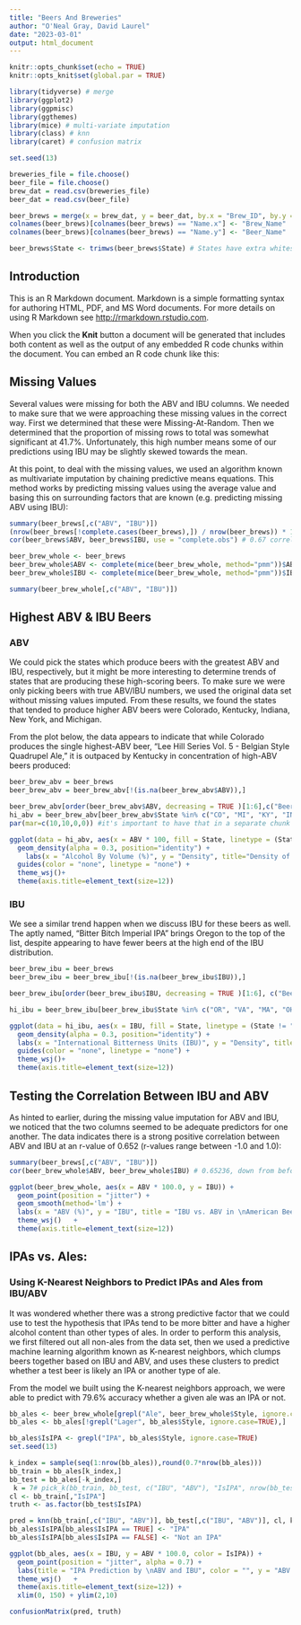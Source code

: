 ```yaml
---
title: "Beers And Breweries"
author: "O'Neal Gray, David Laurel"
date: "2023-03-01"
output: html_document
---
```


```r
knitr::opts_chunk$set(echo = TRUE)
knitr::opts_knit$set(global.par = TRUE)

library(tidyverse) # merge
library(ggplot2)
library(ggpmisc)
library(ggthemes)
library(mice) # multi-variate imputation
library(class) # knn
library(caret) # confusion matrix

set.seed(13)

breweries_file = file.choose()
beer_file = file.choose()
brew_dat = read.csv(breweries_file)
beer_dat = read.csv(beer_file)

beer_brews = merge(x = brew_dat, y = beer_dat, by.x = "Brew_ID", by.y = "Brewery_id")
colnames(beer_brews)[colnames(beer_brews) == "Name.x"] <- "Brew_Name"
colnames(beer_brews)[colnames(beer_brews) == "Name.y"] <- "Beer_Name"

beer_brews$State <- trimws(beer_brews$State) # States have extra whitespace, unnecessary

```


## Introduction

This is an R Markdown document. Markdown is a simple formatting syntax for authoring HTML, PDF, and MS Word documents. For more details on using R Markdown see <http://rmarkdown.rstudio.com>.

When you click the **Knit** button a document will be generated that includes both content as well as the output of any embedded R code chunks within the document. You can embed an R code chunk like this:

## Missing Values
Several values were missing for both the ABV and IBU columns. We needed to make sure that we were approaching these missing values in the correct way. First we determined that these were Missing-At-Random. Then we determined that the proportion of missing rows to total was somewhat significant at 41.7%. Unfortunately, this high number means some of our predictions using IBU may be slightly skewed towards the mean.

At this point, to deal with the missing values, we used an algorithm known as multivariate imputation by chaining predictive means equations. This method works by predicting missing values using the average value and basing this on surrounding factors that are known (e.g. predicting missing ABV using IBU):
```r
summary(beer_brews[,c("ABV", "IBU")])
(nrow(beer_brews[!complete.cases(beer_brews),]) / nrow(beer_brews)) * 100.0 # percentage of rows that are missing from the data
cor(beer_brews$ABV, beer_brews$IBU, use = "complete.obs") # 0.67 correlation between ABV and IBU, good predictor for multi-imputation, "mice"
```

```r
beer_brew_whole <- beer_brews
beer_brew_whole$ABV <- complete(mice(beer_brew_whole, method="pmm"))$ABV # Use predictive mean imputation for now, fill in just ABV rows (fewer) before IBU
beer_brew_whole$IBU <- complete(mice(beer_brew_whole, method="pmm"))$IBU 
```

```r
summary(beer_brew_whole[,c("ABV", "IBU")])
```


## Highest ABV & IBU Beers
### ABV
We could pick the states which produce beers with the greatest ABV and IBU, respectively, but it might be more interesting to determine trends of states that are producing these high-scoring beers. To make sure we were only picking beers with true ABV/IBU numbers, we used the original data set without missing values imputed. From these results, we found the states that tended to produce higher ABV beers were Colorado, Kentucky, Indiana, New York, and Michigan.

From the plot below, the data appears to indicate that while Colorado produces the single highest-ABV beer, "Lee Hill Series Vol. 5 - Belgian Style Quadrupel Ale," it is outpaced by Kentucky in concentration of high-ABV beers produced:
```r
beer_brew_abv = beer_brews
beer_brew_abv = beer_brew_abv[!(is.na(beer_brew_abv$ABV)),]
```

```r
beer_brew_abv[order(beer_brew_abv$ABV, decreasing = TRUE )[1:6],c("Beer_Name",  "State", "ABV")] 
hi_abv = beer_brew_abv[beer_brew_abv$State %in% c("CO", "MI", "KY", "IN", "NY"),]
par(mar=c(10,10,0,0)) #it's important to have that in a separate chunk

ggplot(data = hi_abv, aes(x = ABV * 100, fill = State, linetype = (State != "CO"), color = (State != "CO"))) +
  geom_density(alpha = 0.3, position="identity") +
    labs(x = "Alcohol By Volume (%)", y = "Density", title="Density of High-ABV \nBeers by State") +
  guides(color = "none", linetype = "none") +
  theme_wsj()+
  theme(axis.title=element_text(size=12))
```


### IBU
We see a similar trend happen when we discuss IBU for these beers as well. The aptly named, "Bitter Bitch Imperial IPA" brings Oregon to the top of the list, despite appearing to have fewer beers at the high end of the IBU distribution.
```r
beer_brew_ibu = beer_brews
beer_brew_ibu = beer_brew_ibu[!(is.na(beer_brew_ibu$IBU)),]
```

```r
beer_brew_ibu[order(beer_brew_ibu$IBU, decreasing = TRUE )[1:6], c("Beer_Name",  "State", "IBU")]

hi_ibu = beer_brew_ibu[beer_brew_ibu$State %in% c("OR", "VA", "MA", "OH", "MN"),]

ggplot(data = hi_ibu, aes(x = IBU, fill = State, linetype = (State != "OR"), color = (State != "OR"))) +
  geom_density(alpha = 0.3, position="identity") +
  labs(x = "International Bitterness Units (IBU)", y = "Density", title="Density of High-IBU \nBeers by State") +
  guides(color = "none", linetype = "none") +
  theme_wsj()+
  theme(axis.title=element_text(size=12))

```


## Testing the Correlation Between IBU and ABV
As hinted to earlier, during the missing value imputation for ABV and IBU, we noticed that the two columns seemed to be adequate predictors for one another. The data indicates there is a strong positive correlation between ABV and IBU at an r-value of 0.652 (r-values range between -1.0 and 1.0):
```r
summary(beer_brews[,c("ABV", "IBU")])
cor(beer_brew_whole$ABV, beer_brew_whole$IBU) # 0.65236, down from before values were imputed

ggplot(beer_brew_whole, aes(x = ABV * 100.0, y = IBU)) +
  geom_point(position = "jitter") +
  geom_smooth(method='lm') +
  labs(x = "ABV (%)", y = "IBU", title = "IBU vs. ABV in \nAmerican Beers", subtitle = "Correlation = 0.652" ) +
  theme_wsj()   +
  theme(axis.title=element_text(size=12))
```


## IPAs vs. Ales:
### Using K-Nearest Neighbors to Predict IPAs and Ales from IBU/ABV
It was wondered whether there was a strong predictive factor that we could use to test the hypothesis that IPAs tend to be more bitter and have a higher alcohol content than other types of ales. In order to perform this analysis, we first filtered out all non-ales from the data set, then we used a predictive machine learning algorithm known as K-nearest neighbors, which clumps beers together based on IBU and ABV, and uses these clusters to predict whether a test beer is likely an IPA or another type of ale. 

From the model we built using the K-nearest neighbors approach, we were able to predict with 79.6% accuracy whether a given ale was an IPA or not.
```r
bb_ales <- beer_brew_whole[grepl("Ale", beer_brew_whole$Style, ignore.case = TRUE) | grepl("IPA", beer_brew_whole$Style, ignore.case=TRUE), ]
bb_ales <- bb_ales[!grepl("Lager", bb_ales$Style, ignore.case=TRUE),]

bb_ales$IsIPA <- grepl("IPA", bb_ales$Style, ignore.case=TRUE)
set.seed(13)

k_index = sample(seq(1:nrow(bb_ales)),round(0.7*nrow(bb_ales)))
bb_train = bb_ales[k_index,]
bb_test = bb_ales[-k_index,]
 k = 7# pick_k(bb_train, bb_test, c("IBU", "ABV"), "IsIPA", nrow(bb_test)) # __7__
cl <- bb_train[,"IsIPA"]
truth <- as.factor(bb_test$IsIPA)

pred = knn(bb_train[,c("IBU", "ABV")], bb_test[,c("IBU", "ABV")], cl, k)
bb_ales$IsIPA[bb_ales$IsIPA == TRUE] <- "IPA" 
bb_ales$IsIPA[bb_ales$IsIPA == FALSE] <- "Not an IPA" 
```

```r
ggplot(bb_ales, aes(x = IBU, y = ABV * 100.0, color = IsIPA)) +
  geom_point(position = "jitter", alpha = 0.7) +
  labs(title = "IPA Prediction by \nABV and IBU", color = "", y = "ABV (%)") +
  theme_wsj()   +
  theme(axis.title=element_text(size=12)) +
  xlim(0, 150) + ylim(2,10)

confusionMatrix(pred, truth)
```
